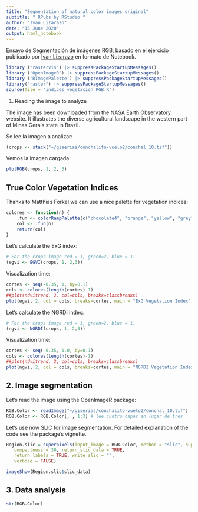 ```yaml
---
title: "Segmentation of natural color images original"
subtitle: " RPubs by RStudio "
author: "Ivan Lizarazo"
date: "15 June 2020"
output: html_notebook
---
```


Ensayo de Segmentación de imágenes RGB, basado en el ejercicio publicado por [Ivan Lizarazo](https://rpubs.com/ials2un/segment_rgb) en formato de Notebook.

```r
library ("rasterVis") |> suppressPackageStartupMessages()
library ('OpenImageR') |> suppressPackageStartupMessages()
library ('RImagePalette') |> suppressPackageStartupMessages()
library("raster") |> suppressPackageStartupMessages()
source(file = "indices_vegetacion_RGB.R")
```

1.  Reading the image to analyze

The image has been downloaded from the NASA Earth Observatory website. It illustrates the diverse agricultural landscape in the western part of Minas Gerais state in Brazil.

Se lee la imagen a analizar:

```r
(crops <- stack("~/giserias/conchalito-vuelo2/conchal_10.tif"))
```

Vemos la imagen cargada:

```r
plotRGB(crops, 1, 2, 3)
```

## True Color Vegetation Indices

Thanks to Matthias Forkel we can use a nice palette for vegetation indices:

```r
colores <- function(n) {
    .fun <- colorRampPalette(c("chocolate4", "orange", "yellow", "grey", "green", "green3", "darkgreen"))
    col <- .fun(n)
    return(col)
}

```

Let’s calculate the ExG index:

```r
# For the crops image red = 1, green=2, blue = 1.
(egvi <- EGVI(crops, 1, 2,3))

```

Visualization time:

```r
cortes <- seq(-0.35, 1, by=0.1)
cols <- colores(length(cortes)-1)
##plot(ndvitrend, 2, col=cols, breaks=classbreaks)
plot(egvi, 2, col = cols, breaks=cortes, main = "ExG Vegetation Index")

```

Let’s calculate the NGRDI index:

```r
# For the crops image red = 1, green=2, blue = 1.
(ngvi <- NGRDI(crops, 1, 2,3))

```

Visualization time:

```r
cortes <- seq(-0.35, 1.0, by=0.1)
cols <- colores(length(cortes)-1)
##plot(ndvitrend, 2, col=cols, breaks=classbreaks)
plot(ngvi, 2, col = cols, breaks=cortes, main = "NGRDI Vegetation Index")

```

## 2. Image segmentation

Let’s read the image using the OpenImageR package:

```r
RGB.Color <- readImage("~/giserias/conchalito-vuelo2/conchal_10.tif")
RGB.Color <- RGB.Color[, , 1:3] # lee cuatro capas en lugar de tres
```

Let’s use now SLIC for image segmentation. For detailed explanation of the code see the package’s vignette.

```r
Region.slic = superpixels(input_image = RGB.Color, method = "slic", superpixel = 80,
   compactness = 30, return_slic_data = TRUE,
   return_labels = TRUE, write_slic = "",
   verbose = FALSE)

```

```r
imageShow(Region.slic$slic_data)
```

## 3. Data analysis

```r
str(RGB.Color)
```
